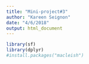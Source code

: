```yaml
---
title: "Mini-project#3"
author: "Kareen Seignon"
date: "4/6/2018"
output: html_document
---
```

```r
library(sf)
library(dplyr)
#install.packages("macleish") 
```

